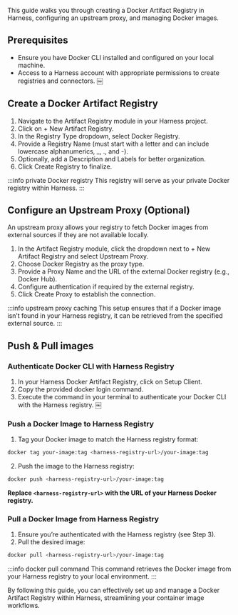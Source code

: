 
This guide walks you through creating a Docker Artifact Registry in Harness, configuring an upstream proxy, and managing Docker images.

## Prerequisites
- Ensure you have Docker CLI installed and configured on your local machine.
- Access to a Harness account with appropriate permissions to create registries and connectors. ￼

## Create a Docker Artifact Registry
<Tabs>
<TabItem value="Interactive Guide">
<DocVideo src="https://app.tango.us/app/embed/21a8f737-f90b-4864-a3b9-0538f80be7a5?skipCover=false&defaultListView=false&skipBranding=false&makeViewOnly=false&hideAuthorAndDetails=true" title="Create a Docker Artifact Registry in Harness" />
</TabItem>
<TabItem value="Step-by-Step">

1. Navigate to the Artifact Registry module in your Harness project.
2. Click on + New Artifact Registry.
3. In the Registry Type dropdown, select Docker Registry.
4. Provide a Registry Name (must start with a letter and can include lowercase alphanumerics, _, ., and -).
5. Optionally, add a Description and Labels for better organization.
6. Click Create Registry to finalize.
</TabItem>
</Tabs>

:::info private Docker registry
This registry will serve as your private Docker registry within Harness. 
:::

## Configure an Upstream Proxy (Optional)
An upstream proxy allows your registry to fetch Docker images from external sources if they are not available locally. 

<Tabs>
<TabItem value="Interactive Guide">

<DocVideo src="https://app.tango.us/app/embed/21a8f737-f90b-4864-a3b9-0538f80be7a5?skipCover=false&defaultListView=false&skipBranding=false&makeViewOnly=false&hideAuthorAndDetails=true" title="Create a Docker Artifact Registry in Harness" />

</TabItem>
<TabItem value="Step-by-Step">

1. In the Artifact Registry module, click the dropdown next to + New Artifact Registry and select Upstream Proxy.
2. Choose Docker Registry as the proxy type.
3. Provide a Proxy Name and the URL of the external Docker registry (e.g., Docker Hub).
4. Configure authentication if required by the external registry.
5. Click Create Proxy to establish the connection.
</TabItem>
</Tabs>
:::info upstream proxy caching
This setup ensures that if a Docker image isn’t found in your Harness registry, it can be retrieved from the specified external source.
:::

## Push & Pull images
### Authenticate Docker CLI with Harness Registry
1. In your Harness Docker Artifact Registry, click on Setup Client.
2. Copy the provided docker login command.
3. Execute the command in your terminal to authenticate your Docker CLI with the Harness registry. ￼

### Push a Docker Image to Harness Registry

1. Tag your Docker image to match the Harness registry format:

```bash
docker tag your-image:tag <harness-registry-url>/your-image:tag
```
2. Push the image to the Harness registry:

```bash
docker push <harness-registry-url>/your-image:tag
```

**Replace `<harness-registry-url>` with the URL of your Harness Docker registry.**

### Pull a Docker Image from Harness Registry
1. Ensure you’re authenticated with the Harness registry (see Step 3).
2. Pull the desired image:
```bash
docker pull <harness-registry-url>/your-image:tag
```

:::info docker pull command
This command retrieves the Docker image from your Harness registry to your local environment.
:::

By following this guide, you can effectively set up and manage a Docker Artifact Registry within Harness, streamlining your container image workflows.